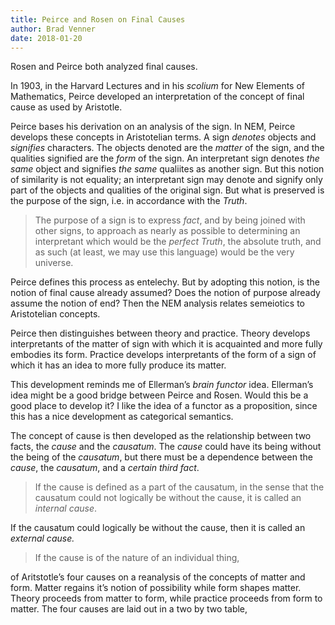 ```yaml
---
title: Peirce and Rosen on Final Causes
author: Brad Venner
date: 2018-01-20
---
```

Rosen and Peirce both analyzed final causes.

In 1903, in the Harvard Lectures and in his *scolium* for New Elements of Mathematics, Peirce developed an interpretation of the concept of final cause as used by Aristotle.  

Peirce bases his derivation on an analysis of the sign.  In NEM, Peirce develops these concepts in Aristotelian terms.  A sign *denotes* objects and *signifies* characters.  The objects denoted are the *matter* of the sign, and the qualities signified are the *form* of the sign.  An interpretant sign denotes *the same* object and signifies *the same* qualiites as another sign.  But this notion of similarity is not equality; an interpretant sign may denote and signify only part of the objects and qualities of the original sign.  But what is preserved is the purpose of the sign, i.e. in accordance with the *Truth*.  

>The purpose of a sign is to express *fact*, and by being joined with other signs, to approach as nearly as possible to determining an interpretant which would be the *perfect Truth*, the absolute truth, and as such (at least, we may use this language) would be the very universe.      

Peirce defines this process as entelechy.  But by adopting this notion, is the notion of final cause already assumed?  Does the notion of purpose already assume the notion of end?  Then the NEM analysis relates semeiotics to Aristotelian concepts.

Peirce then distinguishes between theory and practice.  Theory develops interpretants of the matter of sign with which it is acquainted and more fully embodies its form.  Practice develops interpretants of the form of a sign of which it has an idea to more fully produce its matter.  

This development reminds me of Ellerman's *brain functor* idea.  Ellerman's idea might be  a good bridge between Peirce and Rosen.  Would this be a good place to develop it?  I like the idea of a functor as a proposition, since this has a nice development as categorical semantics.               

The concept of cause is then developed as the relationship between two facts, the *cause* and the *causatum*.  The *cause* could have its being without the being of the *causatum*, but there must be a dependence between the *cause*, the *causatum*, and a *certain third fact*.

> If the cause is defined as a part of the causatum, in the sense that the causatum could not logically be without the cause, it is called an *internal cause*.    

If the causatum could logically be without the cause, then it is called an *external cause.*  

> If the cause is of the nature of an individual thing,

of Aritstotle's four causes on a reanalysis of the concepts of matter and form.  Matter regains it's notion of possibility while form shapes matter.  Theory proceeds from matter to form, while practice proceeds from form to matter.  The four causes are laid out in a two by two table,

